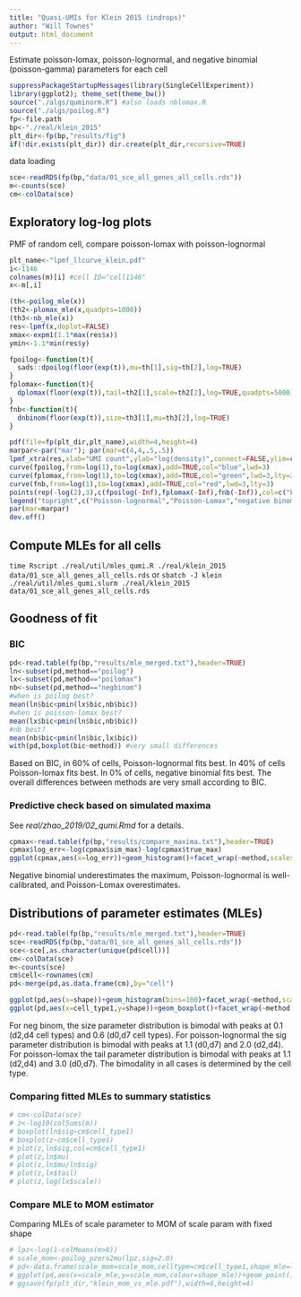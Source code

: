 ```yaml
---
title: "Quasi-UMIs for Klein 2015 (indrops)"
author: "Will Townes"
output: html_document
---
```


Estimate poisson-lomax, poisson-lognormal, and negative binomial (poisson-gamma) parameters for each cell

```r
suppressPackageStartupMessages(library(SingleCellExperiment))
library(ggplot2); theme_set(theme_bw())
source("./algs/quminorm.R") #also loads nblomax.R
source("./algs/poilog.R")
fp<-file.path
bp<-"./real/klein_2015"
plt_dir<-fp(bp,"results/fig")
if(!dir.exists(plt_dir)) dir.create(plt_dir,recursive=TRUE)
```

data loading

```r
sce<-readRDS(fp(bp,"data/01_sce_all_genes_all_cells.rds"))
m<-counts(sce)
cm<-colData(sce)
```

## Exploratory log-log plots

PMF of random cell, compare poisson-lomax with poisson-lognormal

```r
plt_name<-"lpmf_llcurve_klein.pdf"
i<-1146
colnames(m)[i] #cell ID="cell1146"
x<-m[,i]

(th<-poilog_mle(x))
(th2<-plomax_mle(x,quadpts=1000))
(th3<-nb_mle(x))
res<-lpmf(x,doplot=FALSE)
xmax<-expm1(1.1*max(res$x))
ymin<-1.1*min(res$y)

fpoilog<-function(t){
  sads::dpoilog(floor(exp(t)),mu=th[1],sig=th[2],log=TRUE)
}
fplomax<-function(t){
  dplomax(floor(exp(t)),tail=th2[1],scale=th2[2],log=TRUE,quadpts=5000)
}
fnb<-function(t){
  dnbinom(floor(exp(t)),size=th3[1],mu=th3[2],log=TRUE)
}

pdf(file=fp(plt_dir,plt_name),width=4,height=4)
marpar<-par("mar"); par(mar=c(4,4,.5,.5))
lpmf_xtra(res,xlab="UMI count",ylab="log(density)",connect=FALSE,ylim=c(ymin,0),xlim=c(-log(2),log(xmax)),cex=2,lwd=3)
curve(fpoilog,from=log(1),to=log(xmax),add=TRUE,col="blue",lwd=3)
curve(fplomax,from=log(1),to=log(xmax),add=TRUE,col="green",lwd=3,lty=2)
curve(fnb,from=log(1),to=log(xmax),add=TRUE,col="red",lwd=3,lty=3)
points(rep(-log(2),3),c(fpoilog(-Inf),fplomax(-Inf),fnb(-Inf)),col=c("blue","green","red"),pch=c(1,1,19),cex=c(1.6,.9,.4),lwd=3)
legend("topright",c("Poisson-lognormal","Poisson-Lomax","negative binomial"),col=c("blue","green","red"),lty=c(1,2,3),lwd=3)
par(mar=marpar)
dev.off()
```

## Compute MLEs for all cells 

`time Rscript ./real/util/mles_qumi.R ./real/klein_2015 data/01_sce_all_genes_all_cells.rds` 
or 
`sbatch -J klein ./real/util/mles_qumi.slurm ./real/klein_2015 data/01_sce_all_genes_all_cells.rds`

## Goodness of fit 

### BIC

```r
pd<-read.table(fp(bp,"results/mle_merged.txt"),header=TRUE)
ln<-subset(pd,method=="poilog")
lx<-subset(pd,method=="poilomax")
nb<-subset(pd,method=="negbinom")
#when is poilog best?
mean(ln$bic<pmin(lx$bic,nb$bic))
#when is poisson-lomax best?
mean(lx$bic<pmin(ln$bic,nb$bic))
#nb best?
mean(nb$bic<pmin(ln$bic,lx$bic))
with(pd,boxplot(bic~method)) #very small differences
```

Based on BIC, in 60% of cells, Poisson-lognormal fits best. In 40% of cells Poisson-lomax fits best. In 0% of cells, negative binomial fits best. The overall differences between methods are very small according to BIC.

### Predictive check based on simulated maxima

See *real/zhao_2019/02_qumi.Rmd* for a details.

```r
cpmax<-read.table(fp(bp,"results/compare_maxima.txt"),header=TRUE)
cpmax$log_err<-log(cpmax$sim_max)-log(cpmax$true_max)
ggplot(cpmax,aes(x=log_err))+geom_histogram()+facet_wrap(~method,scales="free")
```

Negative binomial underestimates the maximum, Poisson-lognormal is well-calibrated, and Poisson-Lomax overestimates.

## Distributions of parameter estimates (MLEs)

```r
pd<-read.table(fp(bp,"results/mle_merged.txt"),header=TRUE)
sce<-readRDS(fp(bp,"data/01_sce_all_genes_all_cells.rds"))
sce<-sce[,as.character(unique(pd$cell))]
cm<-colData(sce)
m<-counts(sce)
cm$cell<-rownames(cm)
pd<-merge(pd,as.data.frame(cm),by="cell")
```

```r
ggplot(pd,aes(x=shape))+geom_histogram(bins=100)+facet_wrap(~method,scales="free")
ggplot(pd,aes(x=cell_type1,y=shape))+geom_boxplot()+facet_wrap(~method,scales="free")
```

For neg binom, the size parameter distribution is bimodal with peaks at 0.1 (d2,d4 cell types) and 0.6 (d0,d7 cell types). For poisson-lognormal the sig parameter distribution is bimodal with peaks at 1.1 (d0,d7) and 2.0 (d2,d4). For poisson-lomax the tail parameter distribution is bimodal with peaks at 1.1 (d2,d4) and 3.0 (d0,d7). The bimodality in all cases is determined by the cell type.

### Comparing fitted MLEs to summary statistics

```r
# cm<-colData(sce)
# z<-log10(colSums(m))
# boxplot(ln$sig~cm$cell_type1)
# boxplot(z~cm$cell_type1)
# plot(z,ln$sig,col=cm$cell_type1)
# plot(z,ln$mu)
# plot(z,ln$mu/ln$sig)
# plot(z,lx$tail)
# plot(z,log(lx$scale))
```

### Compare MLE to MOM estimator

Comparing MLEs of scale parameter to MOM of scale param with fixed shape

```r
# lpz<-log(1-colMeans(m>0))
# scale_mom<-poilog_pzero2mu(lpz,sig=2.0)
# pd<-data.frame(scale_mom=scale_mom,celltype=cm$cell_type1,shape_mle=ln$sig,scale_mle=ln$mu)
# ggplot(pd,aes(x=scale_mle,y=scale_mom,colour=shape_mle))+geom_point()+geom_abline(intercept=0,slope=1)+scale_color_gradient2(low="orange",mid="blue",high="red",midpoint = 2.0)+xlab("scale parameter MLE")+ylab("scale parameter MOM estimate")
# ggsave(fp(plt_dir,"klein_mom_vs_mle.pdf"),width=6,height=4)
```